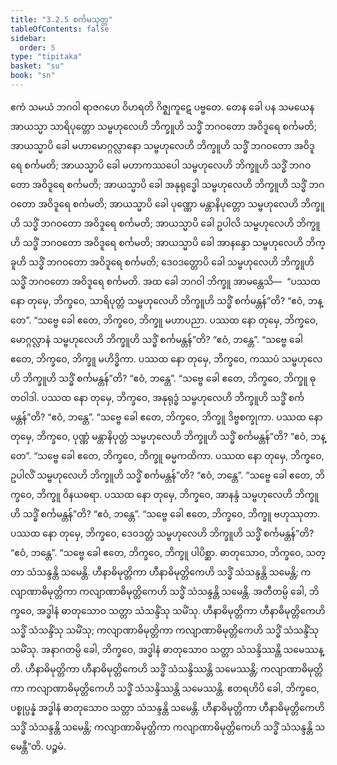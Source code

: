 ```yaml
---
title: "3.2.5 စင်္ကမသုတ္တ"
tableOfContents: false
sidebar:
  order: 5
type: "tipitaka"
basket: "su"
book: "sn"
---
```



<DynamicBreadcrumb />

<Division number="99" book="sn" e="ch" v="18" p="295">

<Paragraph number="711" book="sn">
ဧကံ သမယံ ဘဂဝါ ရာဇဂဟေ ဝိဟရတိ ဂိဇ္ဈကူဋေ ပဗ္ဗတေ. တေန ခေါ ပန သမယေန အာယသ္မာ သာရိပုတ္တော သမ္ဗဟုလေဟိ ဘိက္ခူဟိ သဒ္ဓိံ ဘဂဝတော အဝိဒူရေ စင်္ကမတိ; အာယသ္မာပိ ခေါ မဟာမောဂ္ဂလ္လာနော သမ္ဗဟုလေဟိ ဘိက္ခူဟိ သဒ္ဓိံ ဘဂဝတော အဝိဒူရေ စင်္ကမတိ; အာယသ္မာပိ ခေါ မဟာကဿပေါ သမ္ဗဟုလေဟိ ဘိက္ခူဟိ သဒ္ဓိံ ဘဂဝတော အဝိဒူရေ စင်္ကမတိ; အာယသ္မာပိ ခေါ အနုရုဒ္ဓေါ သမ္ဗဟုလေဟိ ဘိက္ခူဟိ သဒ္ဓိံ ဘဂဝတော အဝိဒူရေ စင်္ကမတိ; အာယသ္မာပိ ခေါ ပုဏ္ဏော မန္တာနိပုတ္တော သမ္ဗဟုလေဟိ ဘိက္ခူဟိ သဒ္ဓိံ ဘဂဝတော အဝိဒူရေ စင်္ကမတိ; အာယသ္မာပိ ခေါ ဥပါလိ သမ္ဗဟုလေဟိ ဘိက္ခူဟိ သဒ္ဓိံ ဘဂဝတော အဝိဒူရေ စင်္ကမတိ; အာယသ္မာပိ ခေါ အာနန္ဒော သမ္ဗဟုလေဟိ ဘိက္ခူဟိ သဒ္ဓိံ ဘဂဝတော အဝိဒူရေ စင်္ကမတိ; ဒေဝဒတ္တောပိ ခေါ သမ္ဗဟုလေဟိ ဘိက္ခူဟိ သဒ္ဓိံ ဘဂဝတော အဝိဒူရေ စင်္ကမတိ.
</Paragraph>

<Paragraph number="712" book="sn">
အထ ခေါ ဘဂဝါ ဘိက္ခူ အာမန္တေသိ—  “ပဿထ နော တုမှေ, ဘိက္ခဝေ, သာရိပုတ္တံ သမ္ဗဟုလေဟိ ဘိက္ခူဟိ သဒ္ဓိံ စင်္ကမန္တန်”တိ? “ဧဝံ, ဘန္တေ”. “သဗ္ဗေ ခေါ ဧတေ, ဘိက္ခဝေ, ဘိက္ခူ မဟာပညာ. ပဿထ နော တုမှေ, ဘိက္ခဝေ, မောဂ္ဂလ္လာနံ သမ္ဗဟုလေဟိ ဘိက္ခူဟိ သဒ္ဓိံ စင်္ကမန္တန်”တိ? “ဧဝံ, ဘန္တေ”. “သဗ္ဗေ ခေါ ဧတေ, ဘိက္ခဝေ, ဘိက္ခူ မဟိဒ္ဓိကာ. ပဿထ နော တုမှေ, ဘိက္ခဝေ, ကဿပံ သမ္ဗဟုလေဟိ ဘိက္ခူဟိ သဒ္ဓိံ စင်္ကမန္တန်”တိ? “ဧဝံ, ဘန္တေ”. “သဗ္ဗေ ခေါ ဧတေ, ဘိက္ခဝေ, ဘိက္ခူ ဓုတဝါဒါ. ပဿထ နော တုမှေ, ဘိက္ခဝေ, အနုရုဒ္ဓံ သမ္ဗဟုလေဟိ ဘိက္ခူဟိ သဒ္ဓိံ စင်္ကမန္တန်”တိ? “ဧဝံ, ဘန္တေ”. “သဗ္ဗေ ခေါ ဧတေ, ဘိက္ခဝေ, ဘိက္ခူ ဒိဗ္ဗစက္ခုကာ. ပဿထ နော တုမှေ, ဘိက္ခဝေ, ပုဏ္ဏံ မန္တာနိပုတ္တံ သမ္ဗဟုလေဟိ ဘိက္ခူဟိ သဒ္ဓိံ စင်္ကမန္တန်”တိ? “ဧဝံ, ဘန္တေ”. “သဗ္ဗေ ခေါ ဧတေ, ဘိက္ခဝေ, ဘိက္ခူ ဓမ္မကထိကာ. ပဿထ နော တုမှေ, ဘိက္ခဝေ, ဥပါလိံ သမ္ဗဟုလေဟိ ဘိက္ခူဟိ သဒ္ဓိံ စင်္ကမန္တန်”တိ? “ဧဝံ, ဘန္တေ”. “သဗ္ဗေ ခေါ ဧတေ, ဘိက္ခဝေ, ဘိက္ခူ ဝိနယဓရာ. ပဿထ နော တုမှေ, ဘိက္ခဝေ, အာနန္ဒံ သမ္ဗဟုလေဟိ ဘိက္ခူဟိ သဒ္ဓိံ စင်္ကမန္တန်”တိ? “ဧဝံ, ဘန္တေ”. “သဗ္ဗေ ခေါ ဧတေ, ဘိက္ခဝေ, ဘိက္ခူ ဗဟုဿုတာ. ပဿထ နော တုမှေ, ဘိက္ခဝေ, ဒေဝဒတ္တံ သမ္ဗဟုလေဟိ ဘိက္ခူဟိ သဒ္ဓိံ စင်္ကမန္တန်”တိ? “ဧဝံ, ဘန္တေ”. “သဗ္ဗေ ခေါ ဧတေ, ဘိက္ခဝေ, ဘိက္ခူ ပါပိစ္ဆာ.
</Paragraph>

<Paragraph number="713" book="sn">
ဓာတုသောဝ, ဘိက္ခဝေ, သတ္တာ သံသန္ဒန္တိ သမေန္တိ. ဟီနာဓိမုတ္တိကာ ဟီနာဓိမုတ္တိကေဟိ သဒ္ဓိံ သံသန္ဒန္တိ သမေန္တိ; ကလျာဏာဓိမုတ္တိကာ ကလျာဏာဓိမုတ္တိကေဟိ သဒ္ဓိံ သံသန္ဒန္တိ သမေန္တိ. အတီတမ္ပိ ခေါ, ဘိက္ခဝေ, အဒ္ဓါနံ ဓာတုသောဝ သတ္တာ သံသန္ဒိံသု သမိံသု. ဟီနာဓိမုတ္တိကာ ဟီနာဓိမုတ္တိကေဟိ သဒ္ဓိံ သံသန္ဒိံသု သမိံသု; ကလျာဏာဓိမုတ္တိကာ ကလျာဏာဓိမုတ္တိကေဟိ သဒ္ဓိံ သံသန္ဒိံသု သမိံသု.
</Paragraph>

<Paragraph number="714" book="sn">
အနာဂတမ္ပိ ခေါ, ဘိက္ခဝေ, အဒ္ဓါနံ ဓာတုသောဝ သတ္တာ သံသန္ဒိဿန္တိ သမေဿန္တိ. ဟီနာဓိမုတ္တိကာ ဟီနာဓိမုတ္တိကေဟိ သဒ္ဓိံ သံသန္ဒိဿန္တိ သမေဿန္တိ; ကလျာဏာဓိမုတ္တိကာ ကလျာဏာဓိမုတ္တိကေဟိ သဒ္ဓိံ သံသန္ဒိဿန္တိ သမေဿန္တိ.
</Paragraph>

<Paragraph number="715" book="sn">
ဧတရဟိပိ ခေါ, ဘိက္ခဝေ, ပစ္စုပ္ပန္နံ အဒ္ဓါနံ ဓာတုသောဝ သတ္တာ သံသန္ဒန္တိ သမေန္တိ. ဟီနာဓိမုတ္တိကာ ဟီနာဓိမုတ္တိကေဟိ သဒ္ဓိံ သံသန္ဒန္တိ သမေန္တိ; ကလျာဏာဓိမုတ္တိကာ ကလျာဏာဓိမုတ္တိကေဟိ သဒ္ဓိံ သံသန္ဒန္တိ သမေန္တီ”တိ.

</Paragraph>
</Division>

<Paragraph number="716" type="center" book="sn">
ပဉ္စမံ.
</Paragraph>